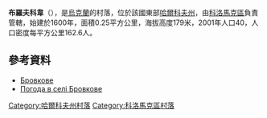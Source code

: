 {{coord|49|51|14|N|35|24|26|E|scale:100000_region:UA|display=title}}

'''布羅夫科韋'''（{{lang-uk|Бровкове}}），是[[烏克蘭|烏克蘭]]的村落，位於該國東部[[哈爾科夫州|哈爾科夫州]]，由[[科洛馬克區|科洛馬克區]]負責管轄，始建於1600年，面積0.25平方公里，海拔高度179米，2001年人口40，人口密度每平方公里162.6人。

==參考資料==
* [http://w1.c1.rada.gov.ua/pls/z7502/A005?rdat1=09.01.2009&rf7571=33393 Бровкове]{{dead link|date=2018年2月 |bot=InternetArchiveBot |fix-attempted=yes }}
* [http://weather.in.ua/ua/har'kovskaja/2059 Погода в селі Бровкове] {{Wayback|url=http://weather.in.ua/ua/har'kovskaja/2059 |date=20160323024345 }}

{{DEFAULTSORT:Бровкове}}
[[Category:哈爾科夫州村落|Category:哈爾科夫州村落]]
[[Category:科洛馬克區村落|Category:科洛馬克區村落]]


{{Kharkiv-geo-stub}}